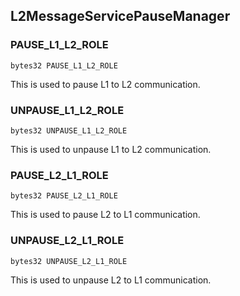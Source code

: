 ## L2MessageServicePauseManager

### PAUSE_L1_L2_ROLE

```solidity
bytes32 PAUSE_L1_L2_ROLE
```

This is used to pause L1 to L2 communication.

### UNPAUSE_L1_L2_ROLE

```solidity
bytes32 UNPAUSE_L1_L2_ROLE
```

This is used to unpause L1 to L2 communication.

### PAUSE_L2_L1_ROLE

```solidity
bytes32 PAUSE_L2_L1_ROLE
```

This is used to pause L2 to L1 communication.

### UNPAUSE_L2_L1_ROLE

```solidity
bytes32 UNPAUSE_L2_L1_ROLE
```

This is used to unpause L2 to L1 communication.

